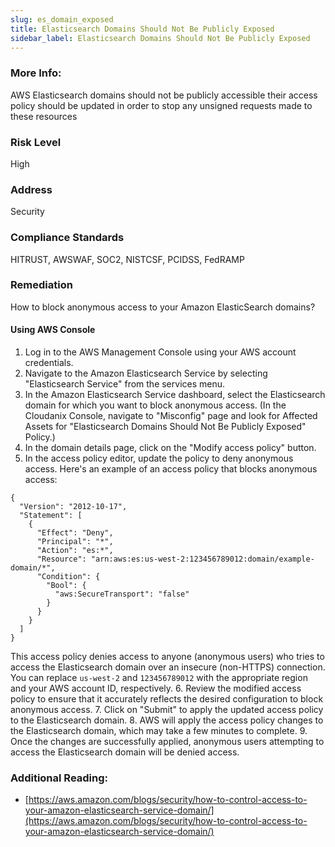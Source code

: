 ```yaml
---
slug: es_domain_exposed
title: Elasticsearch Domains Should Not Be Publicly Exposed
sidebar_label: Elasticsearch Domains Should Not Be Publicly Exposed
---
```


### More Info:

AWS Elasticsearch domains should not be publicly accessible their access policy should be updated in order to stop any unsigned requests made to these resources

### Risk Level

High

### Address

Security

### Compliance Standards

HITRUST, AWSWAF, SOC2, NISTCSF, PCIDSS, FedRAMP

### Remediation

How to block anonymous access to your Amazon ElasticSearch domains?

#### Using AWS Console

1. Log in to the AWS Management Console using your AWS account credentials.
2. Navigate to the Amazon Elasticsearch Service by selecting "Elasticsearch Service" from the services menu.
3. In the Amazon Elasticsearch Service dashboard, select the Elasticsearch domain for which you want to block anonymous access.
    (In the Cloudanix Console, navigate to "Misconfig" page and look for Affected Assets for "Elasticsearch Domains Should Not Be Publicly Exposed" Policy.)
4. In the domain details page, click on the "Modify access policy" button.
5. In the access policy editor, update the policy to deny anonymous access. Here's an example of an access policy that blocks anonymous access:
```
{
  "Version": "2012-10-17",
  "Statement": [
    {
      "Effect": "Deny",
      "Principal": "*",
      "Action": "es:*",
      "Resource": "arn:aws:es:us-west-2:123456789012:domain/example-domain/*",
      "Condition": {
        "Bool": {
          "aws:SecureTransport": "false"
        }
      }
    }
  ]
}
```
This access policy denies access to anyone (anonymous users) who tries to access the Elasticsearch domain over an insecure (non-HTTPS) connection. You can replace `us-west-2` and `123456789012` with the appropriate region and your AWS account ID, respectively. 
6. Review the modified access policy to ensure that it accurately reflects the desired configuration to block anonymous access.
7. Click on "Submit" to apply the updated access policy to the Elasticsearch domain.
8. AWS will apply the access policy changes to the Elasticsearch domain, which may take a few minutes to complete.
9. Once the changes are successfully applied, anonymous users attempting to access the Elasticsearch domain will be denied access.

### Additional Reading:

- [https://aws.amazon.com/blogs/security/how-to-control-access-to-your-amazon-elasticsearch-service-domain/](https://aws.amazon.com/blogs/security/how-to-control-access-to-your-amazon-elasticsearch-service-domain/) 

